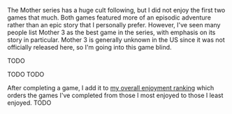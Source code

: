 The Mother series has a huge cult following, but I did not enjoy the first two games that much. Both games featured more
of an episodic adventure rather than an epic story that I personally prefer. However, I've seen many people list
Mother&nbsp;3 as the best game in the series, with emphasis on its story in particular. Mother&nbsp;3 is generally
unknown in the US since it was not officially released here, so I'm going into this game blind.

<GameHeader game={props.game} />

<TranslationNote name="Tomato&nbsp;/ Jeffman&nbsp;/ Chewy&nbsp;(v1.3a)" link="https://www.romhacking.net/translations/1333/" />

TODO

<LikedDisliked>
  <LikedList>
    <LikedItem>TODO</LikedItem>
  </LikedList>
  <DislikedList>
    <DislikedItem>TODO</DislikedItem>
  </DislikedList>
</LikedDisliked>

After completing a game, I add it to [my overall enjoyment ranking](/ranking) which orders the games I've completed from
those I most enjoyed to those I least enjoyed. TODO

<GameRanking game={props.slug} />
